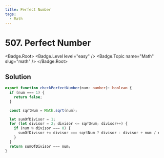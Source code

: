 ```yaml
---
title: Perfect Number
tags:
  - Math
---
```


# 507. Perfect Number

<Badge.Root>
  <Badge.Level level="easy" />
  <Badge.Topic name="Math" slug="math" />
</Badge.Root>

## Solution

```typescript filename="solution.ts" copy
export function checkPerfectNumber(num: number): boolean {
  if (num === 1) {
    return false;
  }

  const sqrtNum = Math.sqrt(num);

  let sumOfDivisor = 1;
  for (let divisor = 2; divisor <= sqrtNum; divisor++) {
    if (num % divisor === 0) {
      sumOfDivisor += divisor === sqrtNum ? divisor : divisor + num / divisor;
    }
  }
  return sumOfDivisor === num;
}
```

<ProblemLink
  codingSite="leetcode"
  href="https://leetcode.com/problems/perfect-number"
  title="Perfect Number"
/>
